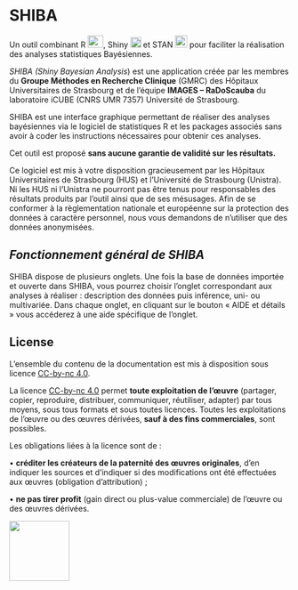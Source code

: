 # **SHIBA**

Un outil combinant R ![](images/logo.jpg){width="28" height="22"}, Shiny
![](images/shiny.png){width="19"} et STAN
![](images/stan_logo.png){width="22"} pour faciliter la réalisation des
analyses statistiques Bayésiennes.

*SHIBA (Shiny Bayesian Analysis*) est une application créée par les
membres du **Groupe Méthodes en Recherche Clinique** (GMRC) des Hôpitaux
Universitaires de Strasbourg et de l'équipe **IMAGES -- RaDoScauba** du
laboratoire iCUBE (CNRS UMR 7357) Université de Strasbourg.

SHIBA est une interface graphique permettant de réaliser des analyses
bayésiennes via le logiciel de statistiques R et les packages associés
sans avoir à coder les instructions nécessaires pour obtenir ces
analyses.

Cet outil est proposé **sans aucune garantie de validité sur les
résultats.**

Ce logiciel est mis à votre disposition gracieusement par les Hôpitaux
Universitaires de Strasbourg (HUS) et l'Université de Strasbourg
(Unistra). Ni les HUS ni l'Unistra ne pourront pas être tenus pour
responsables des résultats produits par l'outil ainsi que de ses
mésusages. Afin de se conformer à la règlementation nationale et
européenne sur la protection des données à caractère personnel, nous
vous demandons de n'utiliser que des données anonymisées.

## ***Fonctionnement général de SHIBA***

SHIBA dispose de plusieurs onglets. Une fois la base de données importée
et ouverte dans SHIBA, vous pourrez choisir l'onglet correspondant aux
analyses à réaliser : description des données puis inférence, uni- ou
multivariée. Dans chaque onglet, en cliquant sur le bouton « AIDE et
détails » vous accéderez à une aide spécifique de l'onglet.

## License

L'ensemble du contenu de la documentation est mis à disposition sous
licence [CC-by-nc
4.0](https://creativecommons.org/licenses/by-nc/4.0/deed.fr).

La licence [CC-by-nc
4.0](https://creativecommons.org/licenses/by-nc/4.0/deed.fr) permet
**toute exploitation de l'œuvre** (partager, copier, reproduire,
distribuer, communiquer, réutiliser, adapter) par tous moyens, sous tous
formats et sous toutes licences. Toutes les exploitations de l'œuvre ou
des œuvres dérivées, **sauf à des fins commerciales**, sont possibles.

      
Les obligations liées à la licence sont de :

• **créditer les créateurs de la paternité des œuvres originales**, d'en indiquer les sources et d'indiquer si des modifications ont été effectuées aux œuvres (obligation d'attribution) ;

• **ne pas tirer profit** (gain direct ou plus-value commerciale) de l'œuvre ou des œuvres dérivées.


![](images/by-nc.eu.png){width="108"}
